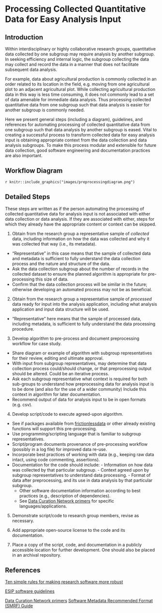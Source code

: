 # Processing Collected Quantitative Data for Easy Analysis Input

## Introduction
Within interdisciplinary or highly collaborative research groups, quantitative data collected by one subgroup may require analysis by another subgroup. In seeking efficiency and internal logic, the subgroup collecting the data may collect and record the data in a manner that does not facilitate subsequent data analysis. 

For example, data about agricultural production is commonly collected in an order related to its location in the field, e.g. moving from one agricultural plot to an adjacent agricultural plot. While collecting agricultural production data in this way is less time consuming, it does not commonly lead to a set of data amenable for immediate data analysis. Thus processing collected quantitative data from one subgroup such that data analysis is easier for another subgroup is commonly needed.

Here we present general steps (including a diagram), guidelines, and references for automating processing of collected quantitative data from one subgroup such that data analysis by another subgroup is eased. Vital to creating a successful process to transform collected data for easy analysis input is obtaining appropriate context from the data collection and data analysis subgroups. To make this process modular and extensible for future data collection, good software engineering and documentation practices are also important.

## Workflow Diagram 

`r knitr::include_graphics("images/preprocessingdiagram.png")`

## Detailed Steps
These steps are written as if the person automating the processing of collected quantitative data for analysis input is not associated with either data collection or data analysis. If they are associated with either, steps for which they already have the appropriate content or context can be skipped.

1. Obtain from the research group a representative sample of _collected_ data, including information on how the data was collected and why it was collected that way (i.e., its metadata).
- “Representative” in this case means that the sample of collected data and metadata is sufficient to fully understand the data collection process and the nature and structure of the data.
- Ask the data collection subgroup about the number of records in the collected dataset to ensure the planned algorithm is appropriate for pre-processing this size of data.
- Confirm that the data collection process will be similar in the future; otherwise developing an automated process may not be as beneficial.
	  
2. Obtain from the research group a representative sample of _processed_ data ready for input into the analysis application, including what analysis application and input data structure will be used.
- "Representative" here means that the sample of processed data, including metadata, is sufficient to fully understand the data processing procedure.
	
3. Develop algorithm to pre-process and document preprocessing workflow for case study.
- Share diagram or example of algorithm with subgroup representatives for their review, editing and ultimate approval.
- With input from subgroup representatives, may determine that data collection process could/should change, or that preprocessing output should be altered. Could be an iterative process.
- Ask each subgroup representative what context is required for both sub-groups to understand how preprocessing data for analysis input is to be done (and also for the use of a wider community) Include this context in algorithm for later documentation.
- Recommend output of data for analysis input to be in open formats (e.g. csv).

4. Develop script/code to execute agreed-upon algorithm.
- See if packages available from [frictionlessdata](https://frictionlessdata.io/) or other already existing functions will support this pre-processing.
- Use programming/scripting language that is familiar to subgroup representatives.
- Script/program documents provenance of pre-processing workflow (possibly in a log file) for improved data re-use.
- Incorporate best practices of working with data (e.g., keeping raw data intact, using code commenting, assertions).
- Documentation for the code should include: 
	  - Information on how data was collected by that particular subgroup.
	  - Context agreed upon by subgroup representatives to understand data processing.
	  - Format of data after preprocessing, and its use in data analysis by that particular subgroup.
	 - Other software documentation information according to best practices (e.g., description of dependencies).
	 - See [Data Curation Network primers](https://datacurationnetwork.org/outputs/data-curation-primers/) for specific languages/applications.

5. Demonstrate script/code to research group members, revise as necessary.

6. Add appropriate open-source license to the code and its documentation. 

7. Place a copy of the script, code, and documentation in a publicly accessible location for further development. One should also be placed in an archival repository.

## References

[Ten simple rules for making research software more robust](https://doi.org/10.1371/journal.pcbi.1005412)

[ESIP software guidelines](https://esipfed.github.io/Software-Assessment-Guidelines/guidelines.html)

[Data Curation Network primers](https://datacurationnetwork.org/outputs/data-curation-primers/)
[Software Metadata Recommended Format (SMRF) Guide](https://www.softwarepreservationnetwork.org/smrf-guide/)

